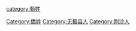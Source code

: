 [[category:甄姓|category:甄姓]]
[[Category:僑姓|Category:僑姓]]
[[Category:无极县人|Category:无极县人]]
[[Category:荆沙人|Category:荆沙人]]